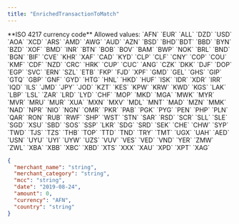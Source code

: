 ```yaml
---
title: "EnrichedTransactionToMatch"
---
```


<ParamField path="merchant_name" type="string" required>
</ParamField>
<ParamField path="merchant_category" type="string">
</ParamField>
<ParamField path="mcc" type="string">
</ParamField>
<ParamField path="date" type="string<date>">
</ParamField>
<ParamField path="amount" type="number">
</ParamField>
<ParamField path="currency" type="string">
    **ISO 4217 currency code** Allowed values: `AFN` `EUR` `ALL` `DZD` `USD` `AOA` `XCD` `ARS` `AMD` `AWG` `AUD` `AZN` `BSD` `BHD``BDT` `BBD` `BYN` `BZD` `XOF` `BMD` `INR` `BTN` `BOB` `BOV` `BAM` `BWP` `NOK` `BRL` `BND` `BGN` `BIF` `CVE` `KHR` `XAF` `CAD` `KYD` `CLP` `CLF` `CNY` `COP` `COU` `KMF` `CDF` `NZD` `CRC` `HRK` `CUP` `CUC` `ANG` `CZK` `DKK` `DJF` `DOP` `EGP` `SVC` `ERN` `SZL`
`ETB`
`FKP`
`FJD`
`XPF`
`GMD`
`GEL`
`GHS`
`GIP`
`GTQ`
`GBP`
`GNF`
`GYD`
`HTG`
`HNL`
`HKD`
`HUF`
`ISK`
`IDR`
`XDR`
`IRR`
`IQD`
`ILS`
`JMD`
`JPY`
`JOD`
`KZT`
`KES`
`KPW`
`KRW`
`KWD`
`KGS`
`LAK`
`LBP`
`LSL`
`ZAR`
`LRD`
`LYD`
`CHF`
`MOP`
`MKD`
`MGA`
`MWK`
`MYR`
`MVR`
`MRU`
`MUR`
`XUA`
`MXN`
`MXV`
`MDL`
`MNT`
`MAD`
`MZN`
`MMK`
`NAD`
`NPR`
`NIO`
`NGN`
`OMR`
`PKR`
`PAB`
`PGK`
`PYG`
`PEN`
`PHP`
`PLN`
`QAR`
`RON`
`RUB`
`RWF`
`SHP`
`WST`
`STN`
`SAR`
`RSD`
`SCR`
`SLL`
`SLE`
`SGD`
`XSU`
`SBD`
`SOS`
`SSP`
`LKR`
`SDG`
`SRD`
`SEK`
`CHE`
`CHW`
`SYP`
`TWD`
`TJS`
`TZS`
`THB`
`TOP`
`TTD`
`TND`
`TRY`
`TMT`
`UGX`
`UAH`
`AED`
`USN`
`UYU`
`UYI`
`UYW`
`UZS`
`VUV`
`VES`
`VED`
`VND`
`YER`
`ZMW`
`ZWL`
`XBA`
`XBB`
`XBC`
`XBD`
`XTS`
`XXX`
`XAU`
`XPD`
`XPT`
`XAG`
</ParamField>
<ParamField path="country" type="string">
</ParamField>

```json Example
{
  "merchant_name": "string",
  "merchant_category": "string",
  "mcc": "string",
  "date": "2019-08-24",
  "amount": 0,
  "currency": "AFN",
  "country": "string"
}
```